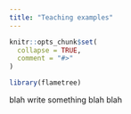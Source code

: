 ```yaml
---
title: "Teaching examples"
---
```


```r
knitr::opts_chunk$set(
  collapse = TRUE,
  comment = "#>"
)
```

```r
library(flametree)
```

blah write something blah blah
